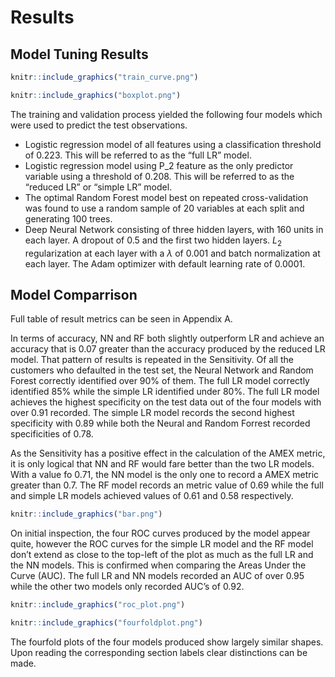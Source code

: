 # Results

## Model Tuning Results  

```r
knitr::include_graphics("train_curve.png")
```

```r
knitr::include_graphics("boxplot.png")
```


The training and validation process yielded the following four models which were used to predict the test observations.\spacing{0.9} \vspace{-0.5cm}    

- Logistic regression model of all features using a classification threshold of 0.223. This will be referred to as the "full LR" model.  
- Logistic regression model using P_2 feature as the only predictor variable using a threshold of 0.208. This will be referred to as the "reduced LR" or "simple LR" model.  
- The optimal Random Forest model best on repeated cross-validation was found to use a random sample of 20 variables at each split and generating 100 trees.  
- Deep Neural Network consisting of three hidden layers, with 160 units in each layer. A dropout of 0.5 and the first two hidden layers. $L_2$ regularization at each layer with a $\lambda$ of 0.001 and batch normalization at each layer. The Adam optimizer with default learning rate of 0.0001.

\spacing{1.1}
## Model Comparrison

Full table of result metrics can be seen in Appendix A.

In terms of accuracy, NN and RF both slightly outperform LR and achieve an accuracy that is 0.07 greater than the accuracy produced by the reduced LR model. That pattern of results is repeated in the Sensitivity. Of all the customers who defaulted in the test set, the Neural Network and Random Forest correctly identified over 90% of them. The full LR model correctly identified 85% while the simple LR identified under 80%. The full LR model achieves the highest specificity on the test data out of the four models with over 0.91 recorded. The simple LR model records the second highest specificity with 0.89 while both the Neural and Random Forrest recorded specificities of 0.78.

As the Sensitivity has a positive effect in the calculation of the AMEX metric, it is only logical that NN and RF would fare better than the two LR models. With a value fo 0.71, the NN model is the only one to record a AMEX metric greater than 0.7. The RF model records an metric value of 0.69 while the full and simple LR models achieved values of 0.61 and 0.58 respectively.

```r
knitr::include_graphics("bar.png")
```


On initial inspection, the four ROC curves produced by the model appear quite, however the ROC curves for the simple LR model and the RF model don't extend as close to the top-left of the plot as much as the full LR and the NN models. This is confirmed when comparing the Areas Under the Curve (AUC). The full LR and NN models recorded an AUC of over 0.95 while the other two models only recorded AUC's of 0.92.

```r

knitr::include_graphics("roc_plot.png")
```

```r
knitr::include_graphics("fourfoldplot.png")
```
The fourfold plots of the four models produced show largely similar shapes. Upon reading the corresponding section labels clear distinctions can be made. 

[^corr]:
https://statistics.laerd.com/statistical-guides/pearson-correlation-coefficient-statistical-guide.php
